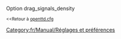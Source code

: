 {{fr/Manual/Amorce}}
Option drag_signals_density

<small><<Retour à [[fr/Archive/Manual/Settings/Openttd.cfg|openttd.cfg]]</small>
[[Category:fr/Manual/Réglages et préférences]]